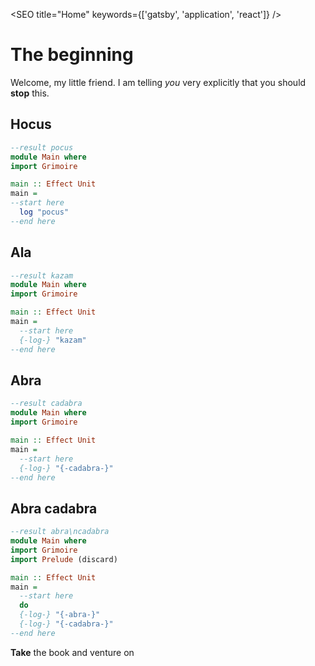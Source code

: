 

<SEO title="Home" keywords={['gatsby', 'application', 'react']} />

# The beginning

Welcome, my little friend. 
I am telling *you* very explicitly that you should **stop** this.

## Hocus

```purescript
--result pocus
module Main where
import Grimoire

main :: Effect Unit
main =
--start here
  log "pocus"
--end here
```

## Ala
```purescript
--result kazam
module Main where
import Grimoire

main :: Effect Unit
main = 
  --start here
  {-log-} "kazam"
--end here
```

## Abra
```purescript
--result cadabra
module Main where
import Grimoire

main :: Effect Unit
main = 
  --start here
  {-log-} "{-cadabra-}"
--end here
```

## Abra cadabra
```purescript
--result abra\ncadabra
module Main where
import Grimoire
import Prelude (discard)

main :: Effect Unit
main = 
  --start here
  do
  {-log-} "{-abra-}"
  {-log-} "{-cadabra-}"
--end here
```


<Link to="/take/"><b>Take</b> the book and venture on</Link>

